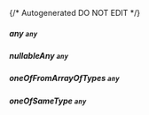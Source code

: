 {/* Autogenerated DO NOT EDIT  */}
##### **any** `any`

##### **nullableAny** `any`

##### **oneOfFromArrayOfTypes** `any`

##### **oneOfSameType** `any`

